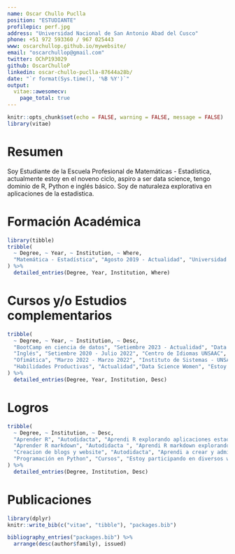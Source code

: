 ```yaml
---
name: Oscar Chullo Puclla
position: "ESTUDIANTE"
profilepic: perf.jpg
address: "Universidad Nacional de San Antonio Abad del Cusco"
phone: +51 972 593360 / 967 025443
www: oscarchullop.github.io/mywebsite/
email: "oscarchullop@gmail.com"
twitter: OChP193029
github: OscarChulloP
linkedin: oscar-chullo-puclla-87644a28b/
date: "`r format(Sys.time(), '%B %Y')`"
output:
  vitae::awesomecv:
    page_total: true
---
```


```r
knitr::opts_chunk$set(echo = FALSE, warning = FALSE, message = FALSE)
library(vitae)
```

# Resumen

Soy Estudiante de la Escuela Profesional de Matemáticas - Estadística, actualmente estoy en el noveno ciclo, aspiro a ser data science, tengo dominio de R, Python e inglés básico. Soy de naturaleza explorativa en aplicaciones de la estadistica.

# Formación Académica

```r
library(tibble)
tribble(
  ~ Degree, ~ Year, ~ Institution, ~ Where,
  "Matemática - Estadística", "Agosto 2019 - Actualidad", "Universidad Nacional de San Antonio Abad del Cusco", "Cusco, Perú"
) %>%
  detailed_entries(Degree, Year, Institution, Where)
```

# Cursos y/o Estudios complementarios

```r
tribble(
  ~ Degree, ~ Year, ~ Institution, ~ Desc,
  "BootCamp en ciencia de datos", "Setiembre 2023 - Actualidad", "Data Growth", "Actualmente estoy llevando estos estudios complementarios para aprender mas de Python y sus aplicaciones de estadística",
  "Inglés", "Setiembre 2020 - Julio 2022", "Centro de Idiomas UNSAAC", "He aprendido el idioma Ingles de nivel básico",
  "Ofimática", "Marzo 2022 - Marzo 2022", "Instituto de Sistemas - UNSAAC", "He aprendido Microsoft Word,  Power Point y Excel.",
  "Habilidades Productivas", "Actualidad","Data Science Women", "Estoy participando en diversos webinar para reforzar y desarrollar diversas habilidades profesionales"
) %>%
  detailed_entries(Degree, Year, Institution, Desc)
```

# Logros

```r
tribble(
  ~ Degree, ~ Institution, ~ Desc,
  "Aprender R", "Autodidacta", "Aprendi R explorando aplicaciones estadísticas",
  "Aprender R markdown", "Autodidacta ", "Aprendi R markdown explorando casos concretos de redacción académica y científica",
  "Creacion de blogs y website", "Autodidacta", "Aprendi a crear y administrar blogs y website utilizando Rmarkdown y Quarto",
  "Programación en Python", "Cursos", "Estoy participando en diversos webinar y cursos para seguir aprendiendo"
) %>%
  detailed_entries(Degree, Institution, Desc)
```

# Publicaciones

```r
library(dplyr)
knitr::write_bib(c("vitae", "tibble"), "packages.bib")

bibliography_entries("packages.bib") %>%
  arrange(desc(author$family), issued)
```
